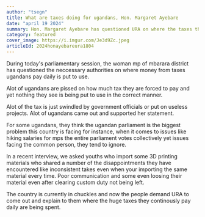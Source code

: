```yaml
---
author: "tsegn"
title: What are taxes doing for ugandans, Hon. Margaret Ayebare
date: "april 19 2024"
summary: Hon. Margaret Ayebare has questioned URA on where the taxes the common people pay are being put to use.
category: featured
cover_image: https://i.imgur.com/Je3d9Zc.jpeg
articleId: 2024honayebareura1804
---
```


During today's parliamentary session, the woman mp of mbarara district has questioned the neccessary authorities on where money from taxes ugandans pay daily is put to use.

Alot of ugandans are pissed on how much tax they are forced to pay and yet nothing they see is being put to use in the correct manner.

Alot of the tax is just swindled by government officials or put on useless projects. Alot of ugandans came out and supported her statement.

<TweetComponent id="1780880817335521359" />

For some ugandans, they think the ugandan parliament is the biggest problem this country is facing for instance, when it comes to issues like hiking salaries for mps the entire parliament votes collectively yet issues facing the common person, they tend to ignore.

In a recent interview, we asked youths who import some 3D printing materials who shared a number of the disappointments they have encountered like inconsistent takes even when your importing the same material every time. Poor communication and some even loosing their material even after clearing custom duty not being left.

The country is currently in chuckles and now the people demand URA to come out and explain to them where the huge taxes they continously pay daily are being spent.
